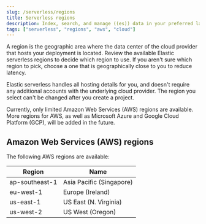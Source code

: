 ```yaml
---
slug: /serverless/regions
title: Serverless regions
description: Index, search, and manage ((es)) data in your preferred language.
tags: ["serverless", "regions", "aws", "cloud"]
---
```


A region is the geographic area where the data center of the cloud provider that hosts your deployment is located. Review the available Elastic serverless regions to decide which region to use. If you aren't sure which region to pick, choose a one that is geographically close to you to reduce latency. 

Elastic serverless handles all hosting details for you, and doesn't require any additional accounts with the underlying cloud provider. The region you select can't be changed after you create a project. 

<DocCallOut title="Note">
Currently, only limited Amazon Web Services (AWS) regions are available. More regions for AWS, as well as Microsoft Azure and Google Cloud Platform (GCP), will be added in the future.
</DocCallOut>

## Amazon Web Services (AWS) regions

The following AWS regions are available:

| Region | Name | 
|--------|------|
| ap-southeast-1 | Asia Pacific (Singapore) |
| eu-west-1 | Europe (Ireland) |
| us-east-1 | US East (N. Virginia) |
| us-west-2 | US West (Oregon) |

